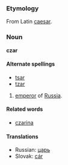 ===Etymology===
From Latin [[caesar]].

===Noun===
'''czar'''

====Alternate spellings====
*[[tsar]]
*[[tzar]]

# [[emperor]] of [[Russia]].

====Related words====
*[[czarina]]

====Translations====
*Russian: [[царь]]
*Slovak: [[cár#Slovak|cár]]